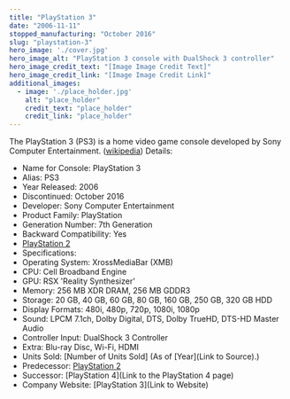 ```yaml
---
title: "PlayStation 3"
date: "2006-11-11"
stopped_manufacturing: "October 2016"
slug: "playstation-3"
hero_image: './cover.jpg'
hero_image_alt: "PlayStation 3 console with DualShock 3 controller"
hero_image_credit_text: "[Image Image Credit Text]"
hero_image_credit_link: "[Image Image Credit Link]"
additional_images:
  - image: './place_holder.jpg'
    alt: "place_holder"
    credit_text: "place_holder"
    credit_link: "place_holder"
---
```

The PlayStation 3 (PS3) is a home video game console developed by Sony Computer Entertainment. ([wikipedia](https://en.wikipedia.org.org/wiki/PlayStation_3))
Details:
- Name for Console: PlayStation 3
- Alias: PS3
- Year Released: 2006
- Discontinued: October 2016
- Developer: Sony Computer Entertainment
- Product Family: PlayStation
- Generation Number: 7th Generation
- Backward Compatibility: Yes
- [PlayStation 2](https://en.wikipedia.org.org/wiki/PlayStation_3#Backward_compatibility)
- Specifications:
- Operating System: XrossMediaBar (XMB)
- CPU: Cell Broadband Engine
- GPU: RSX 'Reality Synthesizer'
- Memory: 256 MB XDR DRAM, 256 MB GDDR3
- Storage: 20 GB, 40 GB, 60 GB, 80 GB, 160 GB, 250 GB, 320 GB HDD
- Display Formats: 480i, 480p, 720p, 1080i, 1080p
- Sound: LPCM 7.1ch, Dolby Digital, DTS, Dolby TrueHD, DTS-HD Master Audio
- Controller Input: DualShock 3 Controller
- Extra: Blu-ray Disc, Wi-Fi, HDMI
- Units Sold: [Number of Units Sold] (As of [Year](Link to Source).)
- Predecessor: [PlayStation 2](https://en.wikipedia.org.org/wiki/PlayStation_2)
- Successor: [PlayStation 4](Link to the PlayStation 4 page)
- Company Website: [PlayStation 3](Link to Website)
